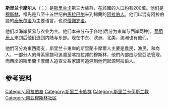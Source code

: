 {{noteTA
|G1=地名
}}
{{Infobox ethnic group
| group = 斯里蘭卡摩爾人
| native_name = {{lang|si|ලංකා යෝනක}} <br /> {{lang|ta|இலங்கைச் சோனகர்}}
| image = Lanka moors.jpg
| image_caption = 20世紀的斯里蘭卡摩爾人
| population = 1,869,820<ref>{{cite web|title=A2 : Population by ethnic group according to districts, 2012|url=http://www.statistics.gov.lk/PopHouSat/CPH2011/index.php?fileName=pop42&gp=Activities&tpl=3|work=Census of Population & Housing, 2011|publisher=Department of Census & Statistics, Sri Lanka|accessdate=2019-04-24|archive-date=2017-04-28|archive-url=https://web.archive.org/web/20170428063924/http://www.statistics.gov.lk/PopHouSat/CPH2011/index.php?fileName=pop42&gp=Activities&tpl=3|dead-url=no}}</ref><br /> (佔斯里蘭卡人口9.2%)<ref>{{cite web|url=https://www.cia.gov/library/publications/the-world-factbook/geos/ce.html|title=The World Factbook — Central Intelligence Agency|author=|date=|website=www.cia.gov|accessdate=2019-04-24|archive-date=2018-01-26|archive-url=https://web.archive.org/web/20180126230403/https://www.cia.gov/library/publications/the-world-factbook/geos/ce.html|dead-url=no}}</ref>
| genealogy = 
| regions = [[斯里蘭卡行政區劃|省份]]
| tablehdr = 
| region1 = [[東部省_(斯里蘭卡)|東部省]]
| pop1 = 569,182
| ref1 = 
| region2 = [[西部省_(斯里蘭卡)|西部省]]
| pop2 = 450,505
| ref2 = 
| region3 = [[西北省_(斯里蘭卡)|西北省]]
| pop3 = 260,380
| ref3 = 
| region4 = [[中央省_(斯里蘭卡)|中央省]]
| pop4 = 252,694
| ref4 = 
| languages = [[泰米爾語|泰米爾語]]<br />一些[[僧伽羅語|僧伽羅語]] &[[英語|英語]]
| religions = [[遜尼派|遜尼派伊斯蘭教]]
| related = {{Hlist|[[阿拉伯人|阿拉伯人]] | [[僧伽羅人|僧伽羅人]] | [[泰米爾人|泰米爾人]]}}
| footnotes = 
}}
'''斯里兰卡摩尔人'''（{{lang-si|ලංකා යෝනක}}；{{lang-ta|இலங்கைச் சோனகர்}}）是[[斯里兰卡|斯里兰卡]]第三大族群，在該國的人口約有200萬。他们是[[穆斯林|穆斯林]]，祖先是八至十五世纪由[[馬拉巴尔|馬拉巴尔]]来到錫蘭的[[阿拉伯人|阿拉伯人]]。他们以混有阿拉伯語的[[泰米尔语|泰米尔语]]为主要语言，也说[[僧伽罗语|僧伽罗语]]。

他们以海岸贸易与农业为主。他们本来分布于各地(后分为東岸与西岸两种)，[[葡萄牙人|葡萄牙人]]来到后他们逃到内陆与东部。现在中东、欧洲、北美、澳洲也有他们。

他們可分為東西兩支，斯里兰卡東岸的斯里蘭卡摩爾人主要是農民，漁民，和商人，一部分人的母系家譜可追溯至喀拉拉邦的穆斯林，他們內部由沙里亞法管理。而西岸的斯里蘭卡摩爾人追查父系家譜可追溯到他們起源阿拉伯人。

==参考资料==
{{reflist}}
{{斯里兰卡族群}}
[[Category:阿拉伯裔|Category:阿拉伯裔]]
[[Category:斯里兰卡族群|Category:斯里兰卡族群]]
[[Category:斯里兰卡伊斯兰教|Category:斯里兰卡伊斯兰教]]
[[Category:南亚穆斯林社区|Category:南亚穆斯林社区]]